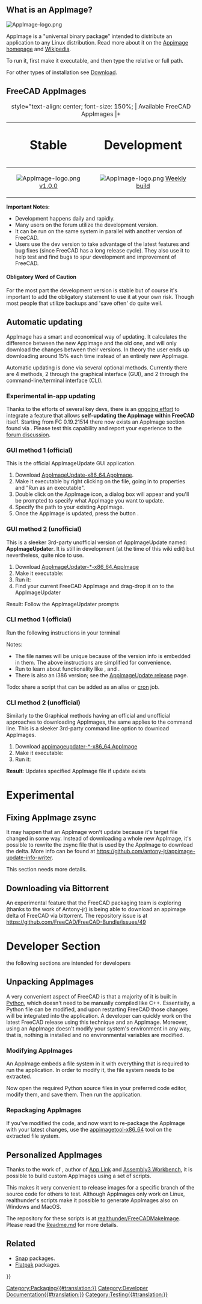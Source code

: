 <languages/>

{{TOCright}}

== What is an AppImage? ==

[[Image:AppImage-logo.png|link=https://appimage.org]] {{Emphasis|Package once and run everywhere. Reach users on all major Linux desktop distributions.}}

AppImage is a "universal binary package" intended to distribute an application to any Linux distribution. Read more about it on the [https://appimage.org Appimage homepage] and [https://en.wikipedia.org/wiki/AppImage Wikipedia].

To run it, first make it executable, and then type the relative or full path.

{{Code|code=
chmod +x FreeCAD_xxx-x86_64.AppImage
./FreeCAD_xxx-x86_64.AppImage
}}

For other types of installation see [[Download|Download]].

== FreeCAD AppImages ==

{| class="wikitable" style="margin-left: auto; margin-right: auto; border: none;"
|+ style="text-align: center; font-size: 150%; | Available FreeCAD AppImages
|+
! style="text-align: center; font-size: 200%;" | Stable
! style="text-align: center; font-size: 200%;" | Development
|-
| style="text-align: center;" | [[Image:AppImage-logo.png|link=https://github.com/FreeCAD/FreeCAD-Bundle/releases/tag/1.0.0]] [https://github.com/FreeCAD/FreeCAD-Bundle/releases/tag/1.0.0 v1.0.0]
| style="text-align: center;" | [[Image:AppImage-logo.png|link=https://github.com/FreeCAD/FreeCAD-Bundle/releases/tag/weekly-builds]] [https://github.com/FreeCAD/FreeCAD-Bundle/releases/tag/weekly-builds Weekly build]
|}

'''Important Notes:'''
* Development happens daily and rapidly.
* Many users on the forum utilize the development version. 
* It can be run on the same system in parallel with another version of FreeCAD. 
* Users use the dev version to take advantage of the latest features and bug fixes (since FreeCAD has a long release cycle). They also use it to help test and find bugs to spur development and improvement of FreeCAD. 

==== Obligatory Word of Caution ====

For the most part the development version is stable but of course it's important to add the obligatory statement to use it at your own risk. Though most people that utilize backups and 'save often' do quite well.

== Automatic updating ==

AppImage has a smart and economical way of updating. It calculates the difference between the new AppImage and the old one, and will only download the changes between their versions. In theory the user ends up downloading around 15% each time instead of an entirely new AppImage.

Automatic updating is done via several optional methods. Currently there are 4 methods, 2 through the graphical interface (GUI), and 2 through the command-line/terminal interface (CLI).

=== Experimental in-app updating ===

Thanks to the efforts of several key devs, there is an [https://forum.freecadweb.org/viewtopic.php?f=8&t=44324 ongoing effort] to integrate a feature that allows '''self-updating the AppImage within FreeCAD''' itself. Starting from FC 0.19.21514 there now exists an AppImage section found via {{MenuCommand|Edit → Preferences → AppImage}}. Please test this capability and report your experience to the [https://forum.freecadweb.org/viewtopic.php?f=8&t=44324 forum discussion].

=== GUI method 1 (official) ===

This is the official AppImageUpdate GUI application.
# Download [https://github.com/AppImage/AppImageUpdate/releases/download/continuous/AppImageUpdate-x86_64.AppImage AppImageUpdate-x86_64.AppImage].
# Make it executable by right clicking on the file, going in to properties and "Run as an executable".
# Double click on the AppImage icon, a dialog box will appear and you'll be prompted to specify what AppImage you want to update.
# Specify the path to your existing AppImage.
# Once the AppImage is updated, press the button {{Button|Run updated AppImage}}.

=== GUI method 2 (unofficial) ===

This is a sleeker 3rd-party unofficial version of AppImageUpdate named: '''AppImageUpdater'''. It is still in development (at the time of this wiki edit) but nevertheless, quite nice to use.
# Download [https://github.com/antony-jr/AppImageUpdater/releases/tag/continuous AppImageUpdater-*-x86_64.AppImage]
# Make it executable: {{Code|code=chmod +x AppImageUpdater*-x86_64.AppImage}}
# Run it: {{Code|code=source AppImageUpdater*-x86_64.AppImage}}
# Find your current FreeCAD AppImage and drag-drop it on to the AppImageUpdater
Result: Follow the AppImageUpdater prompts

=== CLI method 1 (official) ===

Run the following instructions in your terminal

{{Code|code=
wget https://github.com/AppImage/AppImageUpdate/releases/download/continuous/appimageupdatetool-x86_64.AppImage
chmod +x ./appimageupdatetool-x86_64.AppImage
./appimageupdatetool.AppImage path/to/old/FreeCAD.AppImage
chmod +x path/to/updated/FreeCAD.AppImage
./path/to/updated/FreeCAD.AppImage
}}

Notes:
* The file names will be unique because of the version info is embedded in them. The above instructions are simplified for convenience.
* Run {{incode|./appimageupdatetool-x86_64.AppImage --help}} to learn about functionality like {{incode|--remove-old}}, {{incode|--overwrite}} and {{incode|--self-update}}.
* There is also an i386 version; see the [https://github.com/AppImage/AppImageUpdate/releases AppImageUpdate release] page.

Todo: share a script that can be added as an alias or [https://en.wikipedia.org/wiki/Cron cron] job.

=== CLI method 2 (unofficial) ===

Similarly to the Graphical methods having an official and unofficial approaches to downloading AppImages, the same applies to the command line. This is a sleeker 3rd-party command line option to download AppImages.

# Download [https://github.com/antony-jr/AppImageUpdater/releases/tag/continuous-cli appimageupdater-*-x86_64.AppImage]
# Make it executable: {{Code|code=chmod +x appimageupdater*-x86_64.AppImage}}
# Run it: {{Code|code=source appimageupdater*-x86_64.AppImage /path/to/old/FreeCAD-AppImage.AppImage}}
'''Result''': Updates specified AppImage file if update exists


= Experimental =

== Fixing AppImage zsync ==

It may happen that an AppImage won't update because it's target file changed in some way. Instead of downloading a whole new AppImage, it's possible to rewrite the zsync file that is used by the AppImage to download the delta. More info can be found at https://github.com/antony-jr/appimage-update-info-writer. 

This section needs more details.

== Downloading via Bittorrent ==

An experimental feature that the FreeCAD packaging team is exploring (thanks to the work of Antony-jr) is being able to download an appimage delta of FreeCAD via bittorrent. The repository issue is at https://github.com/FreeCAD/FreeCAD-Bundle/issues/49

= Developer Section =

{{Emphasis|Note:}} the following sections are intended for developers 

== Unpacking AppImages ==

A very convenient aspect of FreeCAD is that a majority of it is built in [[Python|Python]], which doesn't need to be manually compiled like C++. Essentially, a Python file can be modified, and upon restarting FreeCAD those changes will be integrated into the application. A developer can quickly work on the latest FreeCAD release using this technique and an AppImage. Moreover, using an AppImage doesn't modify your system's environment in any way, that is, nothing is installed and no environmental variables are modified.

=== Modifying AppImages ===

An AppImage embeds a file system in it with everything that is required to run the application. In order to modify it, the file system needs to be extracted.

{{Code|code=
./FreeCAD_xxx.AppImage --appimage-extract
cd squashfs-root/
}}

Now open the required Python source files in your preferred code editor, modify them, and save them. Then run the application.

{{Code|code=
./AppRun
}}

=== Repackaging AppImages ===

If you've modified the code, and now want to re-package the AppImage with your latest changes, use the [https://github.com/AppImage/AppImageKit/releases/download/continuous/appimagetool-x86_64.AppImage appimagetool-x86_64] tool on the extracted file system.

{{Code|code=
cd ..
wget "https://github.com/AppImage/AppImageKit/releases/download/continuous/appimagetool-x86_64.AppImage"
chmod +x appimagetool-x86_64.AppImage
./appimagetool-x86_64.AppImage squashfs-root
}}

== Personalized AppImages ==

Thanks to the work of {{Emphasis|realthunder}}, author of [[App_Link|App Link]] and [[Assembly3_Workbench|Assembly3 Workbench]], it is possible to build custom AppImages using a set of scripts.

This makes it very convenient to release images for a specific branch of the source code for others to test. Although AppImages only work on Linux, realthunder's scripts make it possible to generate AppImages also on Windows and MacOS.

The repository for these scripts is at [https://github.com/realthunder/FreeCADMakeImage realthunder/FreeCADMakeImage]. Please read the [https://github.com/realthunder/FreeCADMakeImage/blob/master/Readme.md Readme.md] for more details.

== Related ==

* [[Ubuntu_Snap|Snap]] packages.
* [[Flatpak|Flatpak]] packages.


[[Category:Packaging{{#translation:}}]]
[[Category:Developer Documentation{{#translation:}}]]
[[Category:Testing{{#translation:}}]]
{{Userdocnavi{{#translation:}}}}
